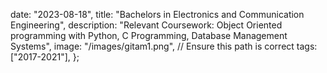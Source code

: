 
  date: "2023-08-18",
  title: "Bachelors in Electronics and Communication Engineering",
  description:
    "Relevant Coursework: Object Oriented programming with Python, C Programming, Database Management Systems",
  image: "/images/gitam1.png", // Ensure this path is correct
  tags: ["2017-2021"],
};

